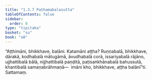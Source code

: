 ```yaml
---
title: "1.3.7 Paṭhamabalasutta"
tableOfContents: false
sidebar:
  order: 8
type: "tipitaka"
basket: "su"
book: "a8"
---
```



<DynamicBreadcrumb />

<Division number="27" book="a8" bookNo="17" page="58">

<Paragraph number="262" book="a8">
“Aṭṭhimāni, bhikkhave, balāni. Katamāni aṭṭha? Ruṇṇabalā, bhikkhave, dārakā, kodhabalā mātugāmā, āvudhabalā corā, issariyabalā rājāno, ujjhattibalā bālā, nijjhattibalā paṇḍitā, paṭisaṅkhānabalā bahussutā, khantibalā samaṇabrāhmaṇā—  imāni kho, bhikkhave, aṭṭha balānī”ti.

</Paragraph>
</Division>

<Paragraph number="263" type="center" book="a8">
Sattamaṃ.
</Paragraph>